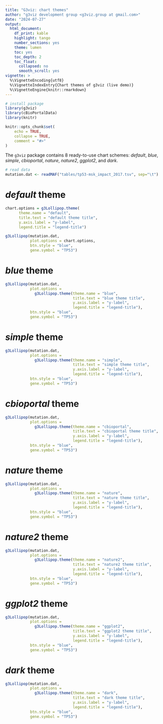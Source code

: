 ```yaml
---
title: "G3viz: chart themes"
author: "g3viz development group <g3viz.group at gmail.com>"
date: "2024-07-27"
output:
  html_document:
    df_print: kable
    highlight: tango
    number_sections: yes
    theme: lumen
    toc: yes
    toc_depth: 2
    toc_float:
      collapsed: no
      smooth_scroll: yes
vignette: >
  %\VignetteEncoding{utf8}
  %\VignetteIndexEntry{Chart themes of g3viz (live demo)}
  %\VignetteEngine{knitr::rmarkdown}
---
```


```r
# install package
library(g3viz)
library(cBioPortalData)
library(knitr)
```


```r
knitr::opts_chunk$set(
	echo = TRUE,
	collapse = TRUE,
	comment = "#>"
)
```

The `g3viz` package contains 8 ready-to-use chart schemes: *default*, *blue*, *simple*, *cbioportal*, *nature*, *nature2*, *ggplot2*, and *dark*.  


```r
# read data
mutation.dat <- readMAF("tables/tp53-msk_impact_2017.tsv", sep="\t")
```

# *default* theme
```r
chart.options = g3Lollipop.theme(
      theme.name = "default",
      title.text = "default theme title",
      y.axis.label = "y-label",
      legend.title = "legend-title")

g3Lollipop(mutation.dat,
           plot.options = chart.options,
           btn.style = "blue",
           gene.symbol = "TP53")
```

# *blue* theme
```r
g3Lollipop(mutation.dat,
           plot.options =
             g3Lollipop.theme(theme.name = "blue",
                              title.text = "blue theme title",
                              y.axis.label = "y-label",
                              legend.title = "legend-title"),
           btn.style = "blue",
           gene.symbol = "TP53")
```

# *simple* theme
```r
g3Lollipop(mutation.dat,
           plot.options =
             g3Lollipop.theme(theme.name = "simple",
                              title.text = "simple theme title",
                              y.axis.label = "y-label",
                              legend.title = "legend-title"),
           btn.style = "blue",
           gene.symbol = "TP53")
```

# *cbioportal* theme
```r
g3Lollipop(mutation.dat,
           plot.options =
             g3Lollipop.theme(theme.name = "cbioportal",
                              title.text = "cbioportal theme title",
                              y.axis.label = "y-label",
                              legend.title = "legend-title"),
           btn.style = "blue",
           gene.symbol = "TP53")
```

# *nature* theme
```r
g3Lollipop(mutation.dat,
           plot.options =
             g3Lollipop.theme(theme.name = "nature",
                              title.text = "nature theme title",
                              y.axis.label = "y-label",
                              legend.title = "legend-title"),
           btn.style = "blue",
           gene.symbol = "TP53")
```

# *nature2* theme
```r

g3Lollipop(mutation.dat,
           plot.options =
             g3Lollipop.theme(theme.name = "nature2",
                              title.text = "nature2 theme title",
                              y.axis.label = "y-label",
                              legend.title = "legend-title"),
           btn.style = "blue",
           gene.symbol = "TP53")
```

# *ggplot2* theme
```r
g3Lollipop(mutation.dat,
           plot.options =
             g3Lollipop.theme(theme.name = "ggplot2",
                              title.text = "ggplot2 theme title",
                              y.axis.label = "y-label",
                              legend.title = "legend-title"),
           btn.style = "blue",
           gene.symbol = "TP53")
```

# *dark* theme
```r
g3Lollipop(mutation.dat,
           plot.options =
             g3Lollipop.theme(theme.name = "dark",
                              title.text = "dark theme title",
                              y.axis.label = "y-label",
                              legend.title = "legend-title"),
           btn.style = "blue",
           gene.symbol = "TP53")
```

